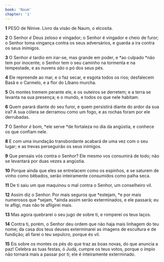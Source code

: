 ```yaml
---
book: 'Naum'
chapter: '1'
---
```


**1** PESO de Nínive. Livro da visão de Naum, o elcosita.

**2** O Senhor _é_ Deus zeloso e vingador; o Senhor é vingador e cheio de furor; o Senhor toma vingança contra os seus adversários, e guarda a ira contra os seus inimigos.

**3** O Senhor _é_ tardio em irar-se, mas grande em poder, e *ao culpado *não tem por inocente; o Senhor tem o seu caminho na tormenta e na tempestade, e as nuvens _são_ o pó dos seus pés.

**4** Ele repreende ao mar, e o faz secar, e esgota todos os rios; desfalecem Basã e o Carmelo, e a flor do Líbano murcha.

**5** Os montes tremem perante ele, e os outeiros se derretem; e a terra se levanta na sua presença; e o mundo, e todos os que nele habitam.

**6** Quem parará diante do seu furor, e quem persistirá diante do ardor da sua ira? A sua cólera se derramou como um fogo, e as rochas foram por ele derrubadas.

**7** O Senhor _é_ bom, *ele serve *de fortaleza no dia da angústia, e conhece os que confiam nele.

**8** E com uma inundação transbordante acabará de uma vez com o seu lugar; e as trevas perseguirão os seus inimigos.

**9** Que pensais vós contra o Senhor? Ele mesmo vos consumirá de todo; não se levantará por duas vezes a angústia.

**10** Porque ainda que eles se entrelacem como os espinhos, e se saturem de vinho como bêbados, serão inteiramente consumidos como palha seca.

**11** De ti saiu um que maquinou o mal contra o Senhor, um conselheiro vil.

**12** Assim diz o Senhor: Por mais seguros que *estejam, *e por mais numerosos que *sejam, *ainda assim serão exterminados, e ele passará; eu te afligi, mas não te afligirei mais.

**13** Mas agora quebrarei o seu jugo de sobre ti, e romperei os teus laços.

**14** Contra ti, porém, o Senhor deu ordem que não haja mais linhagem do teu nome; da casa dos teus deuses exterminarei as imagens de escultura e de fundição; ali farei o teu sepulcro, porque és vil.

**15** Eis sobre os montes os pés do que traz as boas novas, do que anuncia a paz! Celebra as tuas festas, ó Judá, cumpre os teus votos, porque o ímpio não tornará mais a passar por ti; ele é inteiramente exterminado.
